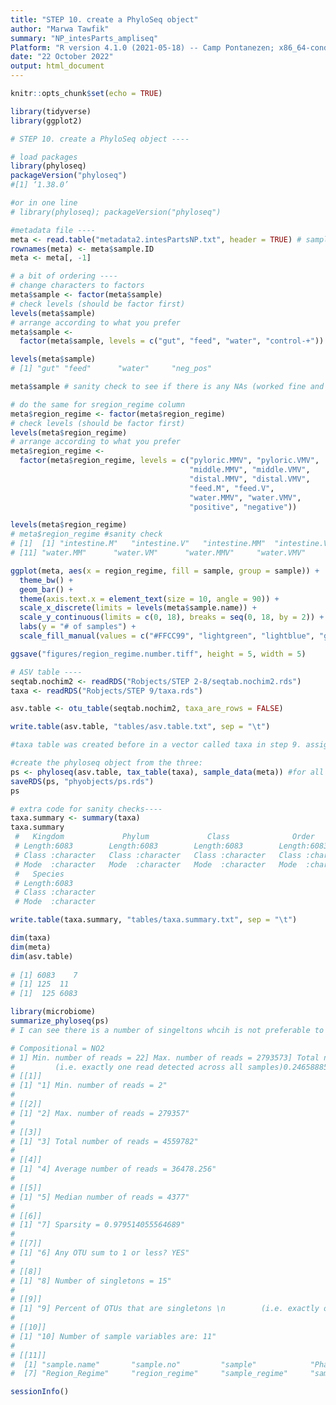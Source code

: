 ---
title: "STEP 10. create a PhyloSeq object"
author: "Marwa Tawfik"
summary: "NP_intesParts_ampliseq"
Platform: "R version 4.1.0 (2021-05-18) -- Camp Pontanezen; x86_64-conda-linux-gnu (64-bit)"
date: "22 October 2022"
output: html_document
---


```{r setup, include=FALSE}
knitr::opts_chunk$set(echo = TRUE)
```

```{r}
library(tidyverse)
library(ggplot2)
```


```{r}
# STEP 10. create a PhyloSeq object ----

# load packages 
library(phyloseq)
packageVersion("phyloseq")
#[1] ‘1.38.0’

#or in one line 
# library(phyloseq); packageVersion("phyloseq")
```


```{r}
#metadata file ----
meta <- read.table("metadata2.intesPartsNP.txt", header = TRUE) # samples with neg and pos
rownames(meta) <- meta$sample.ID
meta <- meta[, -1]
```


```{r}

# a bit of ordering ----
# change characters to factors
meta$sample <- factor(meta$sample)
# check levels (should be factor first)
levels(meta$sample)
# arrange according to what you prefer 
meta$sample <- 
  factor(meta$sample, levels = c("gut", "feed", "water", "control-+"))

levels(meta$sample)
# [1] "gut" "feed"      "water"     "neg_pos"  

meta$sample # sanity check to see if there is any NAs (worked fine and ordered well if there is no NAs)

# do the same for sregion_regime column
meta$region_regime <- factor(meta$region_regime)
# check levels (should be factor first)
levels(meta$region_regime)
# arrange according to what you prefer 
meta$region_regime <- 
  factor(meta$region_regime, levels = c("pyloric.MMV", "pyloric.VMV",
                                        "middle.MMV", "middle.VMV",
                                        "distal.MMV", "distal.VMV",
                                        "feed.M", "feed.V",
                                        "water.MMV", "water.VMV",
                                        "positive", "negative"))

levels(meta$region_regime)
# meta$region_regime #sanity check 
# [1]  [1] "intestine.M"   "intestine.V"   "intestine.MM"  "intestine.VM"  "intestine.MMV" "intestine.VMV" "feed.M"        "feed.V"        "water.M"       "water.V"      
# [11] "water.MM"      "water.VM"      "water.MMV"     "water.VMV"     "+-"           

ggplot(meta, aes(x = region_regime, fill = sample, group = sample)) + 
  theme_bw() +
  geom_bar() + 
  theme(axis.text.x = element_text(size = 10, angle = 90)) +
  scale_x_discrete(limits = levels(meta$sample.name)) +
  scale_y_continuous(limits = c(0, 18), breaks = seq(0, 18, by = 2)) +
  labs(y = "# of samples") +
  scale_fill_manual(values = c("#FFCC99", "lightgreen", "lightblue", "grey"))

ggsave("figures/region_regime.number.tiff", height = 5, width = 5)
```


```{r}
# ASV table ----
seqtab.nochim2 <- readRDS("Robjects/STEP 2-8/seqtab.nochim2.rds")
taxa <- readRDS("Robjects/STEP 9/taxa.rds")

asv.table <- otu_table(seqtab.nochim2, taxa_are_rows = FALSE)

write.table(asv.table, "tables/asv.table.txt", sep = "\t")

#taxa table was created before in a vector called taxa in step 9. assign taxonomy ----

#create the phyloseq object from the three:
ps <- phyloseq(asv.table, tax_table(taxa), sample_data(meta)) #for all taxa levels including spp
saveRDS(ps, "phyobjects/ps.rds")
ps
```


```{r}
# extra code for sanity checks----
taxa.summary <- summary(taxa)
taxa.summary
 #   Kingdom             Phylum             Class              Order              Family             Genus          
 # Length:6083        Length:6083        Length:6083        Length:6083        Length:6083        Length:6083       
 # Class :character   Class :character   Class :character   Class :character   Class :character   Class :character  
 # Mode  :character   Mode  :character   Mode  :character   Mode  :character   Mode  :character   Mode  :character  
 #   Species         
 # Length:6083       
 # Class :character  
 # Mode  :character 

write.table(taxa.summary, "tables/taxa.summary.txt", sep = "\t")

dim(taxa)
dim(meta)
dim(asv.table)
 
# [1] 6083    7
# [1] 125  11
# [1]  125 6083

library(microbiome)
summarize_phyloseq(ps)
# I can see there is a number of singeltons whcih is not preferable to be removed

# Compositional = NO2
# 1] Min. number of reads = 22] Max. number of reads = 2793573] Total number of reads = 45597824] Average number of reads = 36478.2565] Median number of reads = 43777] Sparsity = 0.9795140555646896] Any OTU sum to 1 or less? YES8] Number of singletons = 159] Percent of OTUs that are singletons 
#         (i.e. exactly one read detected across all samples)0.24658885418379110] Number of sample variables are: 11sample.namesample.nosamplePhaseRegionRegimeRegion_Regimeregion_regimesample_regimesample_or_controlSample_Type2
# [[1]]
# [1] "1] Min. number of reads = 2"
# 
# [[2]]
# [1] "2] Max. number of reads = 279357"
# 
# [[3]]
# [1] "3] Total number of reads = 4559782"
# 
# [[4]]
# [1] "4] Average number of reads = 36478.256"
# 
# [[5]]
# [1] "5] Median number of reads = 4377"
# 
# [[6]]
# [1] "7] Sparsity = 0.979514055564689"
# 
# [[7]]
# [1] "6] Any OTU sum to 1 or less? YES"
# 
# [[8]]
# [1] "8] Number of singletons = 15"
# 
# [[9]]
# [1] "9] Percent of OTUs that are singletons \n        (i.e. exactly one read detected across all samples)0.246588854183791"
# 
# [[10]]
# [1] "10] Number of sample variables are: 11"
# 
# [[11]]
#  [1] "sample.name"       "sample.no"         "sample"            "Phase"             "Region"            "Regime"           
#  [7] "Region_Regime"     "region_regime"     "sample_regime"     "sample_or_control" "Sample_Type"  
```

```{r}
sessionInfo()
```